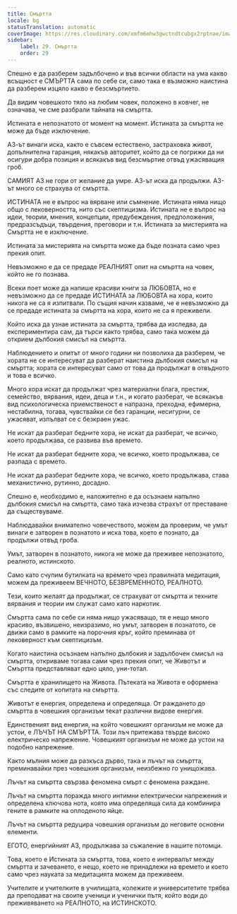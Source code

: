 ```yaml
---
title: Смъртта
locale: bg
statusTranslation: automatic
coverImage: https://res.cloudinary.com/xmfm6mhw3gwctndtcubgx2rptnae/image/upload/v1740337243/small_cover_educacion_fundamental_a051170f1c.webp
sidebar:
    label: 29. Смъртта
    order: 29
---
```

Спешно е да разберем задълбочено и във всички области на ума какво всъщност е СМЪРТТА сама по себе си, само така е възможно наистина да разберем изцяло какво е безсмъртието.

Да видим човешкото тяло на любим човек, положено в ковчег, не означава, че сме разбрали тайната на смъртта.

Истината е непознатото от момент на момент. Истината за смъртта не може да бъде изключение.

АЗ-ът винаги иска, както е съвсем естествено, застраховка живот, допълнителна гаранция, някакъв авторитет, който да се погрижи да ни осигури добра позиция и всякакъв вид безсмъртие отвъд ужасяващия гроб.

САМИЯТ АЗ не гори от желание да умре. АЗ-ът иска да продължи. АЗ-ът много се страхува от смъртта.

ИСТИНАТА не е въпрос на вярване или съмнение. Истината няма нищо общо с лековерността, нито със скептицизма. Истината не е въпрос на идеи, теории, мнения, концепции, предубеждения, предположения, предразсъдъци, твърдения, преговори и т.н. Истината за мистерията на Смъртта не е изключение.

Истината за мистерията на смъртта може да бъде позната само чрез прекия опит.

Невъзможно е да се предаде РЕАЛНИЯТ опит на смъртта на човек, който не го познава.

Всеки поет може да напише красиви книги за ЛЮБОВТА, но е невъзможно да се предаде ИСТИНАТА за ЛЮБОВТА на хора, които никога не са я изпитвали. По същия начин казваме, че е невъзможно да се предаде истината за смъртта на хора, които не са я преживели.

Който иска да узнае истината за смъртта, трябва да изследва, да експериментира сам, да търси както трябва, само така можем да открием дълбокия смисъл на смъртта.

Наблюдението и опитът от много години ни позволиха да разберем, че хората не се интересуват да разберат наистина дълбокия смисъл на смъртта; хората се интересуват само от това да продължат в отвъдното и това е всичко.

Много хора искат да продължат чрез материални блага, престиж, семейство, вярвания, идеи, деца и т.н., и когато разберат, че всякакъв вид психологическа приемственост е напразна, преходна, ефимерна, нестабилна, тогава, чувствайки се без гаранции, несигурни, се ужасяват, изпълват се с безкраен ужас.

Не искат да разберат бедните хора, не искат да разберат, че всичко, което продължава, се развива във времето.

Не искат да разберат бедните хора, че всичко, което продължава, се разпада с времето.

Не искат да разберат бедните хора, че всичко, което продължава, става механистично, рутинно, досадно.

Спешно е, необходимо е, наложително е да осъзнаем напълно дълбокия смисъл на смъртта, само така изчезва страхът от преставане да съществуваме.

Наблюдавайки внимателно човечеството, можем да проверим, че умът винаги е затворен в познатото и иска това, което е познато, да продължи отвъд гроба.

Умът, затворен в познатото, никога не може да преживее непознатото, реалното, истинското.

Само като счупим бутилката на времето чрез правилната медитация, можем да преживеем ВЕЧНОТО, БЕЗВРЕМЕННОТО, РЕАЛНОТО.

Тези, които желаят да продължат, се страхуват от смъртта и техните вярвания и теории им служат само като наркотик.

Смъртта сама по себе си няма нищо ужасяващо, тя е нещо много красиво, възвишено, неизразимо, но умът, затворен в познатото, се движи само в рамките на порочния кръг, който преминава от лековерност към скептицизъм.

Когато наистина осъзнаем напълно дълбокия и задълбочен смисъл на смъртта, откриваме тогава сами чрез прекия опит, че Животът и Смъртта представляват едно цяло, уни-тотал.

Смъртта е хранилището на Живота. Пътеката на Живота е оформена със следите от копитата на смъртта.

Животът е енергия, определена и определяща. От раждането до смъртта в човешкия организъм текат различни видове енергия.

Единственият вид енергия, на който човешкият организъм не може да устои, е ЛЪЧЪТ НА СМЪРТТА. Този лъч притежава твърде високо електрическо напрежение. Човешкият организъм не може да устои на подобно напрежение.

Както мълния може да разкъса дърво, така и лъчът на смъртта, преминавайки през човешкия организъм, неизбежно го унищожава.

Лъчът на смъртта свързва феномена смърт с феномена раждане.

Лъчът на смъртта поражда много интимни електрически напрежения и определена ключова нота, която има определяща сила да комбинира гените в рамките на оплоденото яйце.

Лъчът на смъртта редуцира човешкия организъм до неговите основни елементи.

ЕГОТО, енергийният АЗ, продължава за съжаление в нашите потомци.

Това, което е Истината за смъртта, това, което е интервалът между смъртта и зачеването, е нещо, което не принадлежи на времето и което само чрез науката за медитацията можем да преживеем.

Учителите и учителките в училищата, колежите и университетите трябва да преподават на своите ученици и ученички пътя, който води до преживяването на РЕАЛНОТО, на ИСТИНСКОТО.

